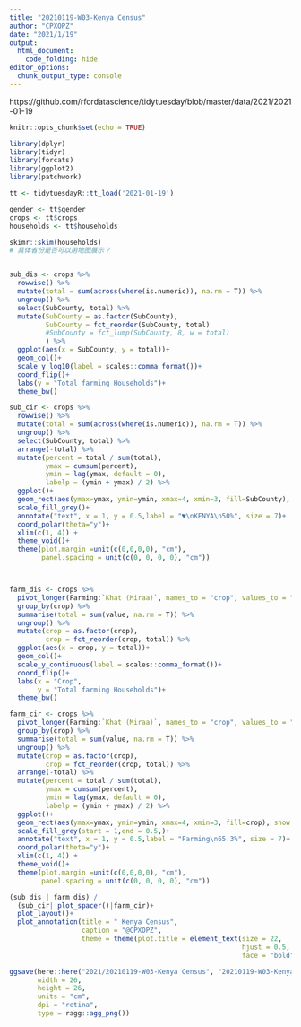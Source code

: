 ```yaml
---
title: "20210119-W03-Kenya Census"
author: "CPXOPZ"
date: "2021/1/19"
output: 
  html_document:
    code_folding: hide
editor_options: 
  chunk_output_type: console
---
```


https://github.com/rfordatascience/tidytuesday/blob/master/data/2021/2021-01-19

```r
knitr::opts_chunk$set(echo = TRUE)

library(dplyr)
library(tidyr)
library(forcats)
library(ggplot2)
library(patchwork)
```

```r
tt <- tidytuesdayR::tt_load('2021-01-19')

gender <- tt$gender
crops <- tt$crops
households <- tt$households

```

```r
skimr::skim(households)
# 具体省份是否可以用地图展示？



```

```r
sub_dis <- crops %>% 
  rowwise() %>% 
  mutate(total = sum(across(where(is.numeric)), na.rm = T)) %>% 
  ungroup() %>% 
  select(SubCounty, total) %>% 
  mutate(SubCounty = as.factor(SubCounty),
         SubCounty = fct_reorder(SubCounty, total)
         #SubCounty = fct_lump(SubCounty, 8, w = total)
         ) %>% 
  ggplot(aes(x = SubCounty, y = total))+
  geom_col()+
  scale_y_log10(label = scales::comma_format())+
  coord_flip()+
  labs(y = "Total farming Households")+
  theme_bw()

sub_cir <- crops %>% 
  rowwise() %>% 
  mutate(total = sum(across(where(is.numeric)), na.rm = T)) %>% 
  ungroup() %>% 
  select(SubCounty, total) %>% 
  arrange(-total) %>% 
  mutate(percent = total / sum(total),
         ymax = cumsum(percent),
         ymin = lag(ymax, default = 0),
         labelp = (ymin + ymax) / 2) %>%
  ggplot()+
  geom_rect(aes(ymax=ymax, ymin=ymin, xmax=4, xmin=3, fill=SubCounty), show.legend = F)+
  scale_fill_grey()+
  annotate("text", x = 1, y = 0.5,label = "♥\nKENYA\n50%", size = 7)+
  coord_polar(theta="y")+
  xlim(c(1, 4)) +
  theme_void()+
  theme(plot.margin =unit(c(0,0,0,0), "cm"),
        panel.spacing = unit(c(0, 0, 0, 0), "cm"))



farm_dis <- crops %>% 
  pivot_longer(Farming:`Khat (Miraa)`, names_to = "crop", values_to = "value") %>% 
  group_by(crop) %>% 
  summarise(total = sum(value, na.rm = T)) %>% 
  ungroup() %>% 
  mutate(crop = as.factor(crop),
         crop = fct_reorder(crop, total)) %>% 
  ggplot(aes(x = crop, y = total))+
  geom_col()+
  scale_y_continuous(label = scales::comma_format())+
  coord_flip()+
  labs(x = "Crop",
       y = "Total farming Households")+
  theme_bw()

farm_cir <- crops %>% 
  pivot_longer(Farming:`Khat (Miraa)`, names_to = "crop", values_to = "value") %>% 
  group_by(crop) %>% 
  summarise(total = sum(value, na.rm = T)) %>% 
  ungroup() %>% 
  mutate(crop = as.factor(crop),
         crop = fct_reorder(crop, total)) %>% 
  arrange(-total) %>% 
  mutate(percent = total / sum(total),
         ymax = cumsum(percent),
         ymin = lag(ymax, default = 0),
         labelp = (ymin + ymax) / 2) %>% 
  ggplot()+
  geom_rect(aes(ymax=ymax, ymin=ymin, xmax=4, xmin=3, fill=crop), show.legend = F)+
  scale_fill_grey(start = 1,end = 0.5,)+
  annotate("text", x = 1, y = 0.5,label = "Farming\n65.3%", size = 7)+
  coord_polar(theta="y")+
  xlim(c(1, 4)) +
  theme_void()+
  theme(plot.margin =unit(c(0,0,0,0), "cm"),
        panel.spacing = unit(c(0, 0, 0, 0), "cm"))

```

```r
(sub_dis | farm_dis) /
  (sub_cir| plot_spacer()|farm_cir)+
  plot_layout()+
  plot_annotation(title = "	Kenya Census",
                  caption = "@CPXOPZ",
                  theme = theme(plot.title = element_text(size = 22,
                                                          hjust = 0.5,
                                                          face = "bold")))

ggsave(here::here("2021/20210119-W03-Kenya Census", "20210119-W03-Kenya_Census.png"),
       width = 26,
       height = 26,
       units = "cm",
       dpi = "retina",
       type = ragg::agg_png())
```

